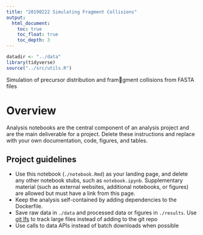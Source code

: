 ```yaml
---
title: "20190222 Simulating Fragment Collisions"
output:
  html_document:
    toc: true
    toc_float: true
    toc_depth: 3
---
```


```r
datadir <- "../data"
library(tidyverse)
source("../src/utils.R")
```
Simulation of precursor distribution and framgment collisions from FASTA files

# Overview

Analysis notebooks are the central component of an analysis project and are the main deliverable for a project. Delete these instructions and replace with your own documentation, code, figures, and tables.

## Project guidelines
- Use this notebook (`./notebook.Rmd`) as your landing page, and delete any other notebook stubs, such as `notebook.ipynb`. Supplementary material (such as external websites, additional notebooks, or figures) are allowed but must have a link from this page.
- Keep the analysis self-contained by adding dependencies to the Dockerfile.
- Save raw data in `./data` and processed data or figures in `./results`. Use [git lfs](https://git-lfs.github.com/) to track large files instead of adding to the git repo
- Use calls to data APIs instead of batch downloads when possible
